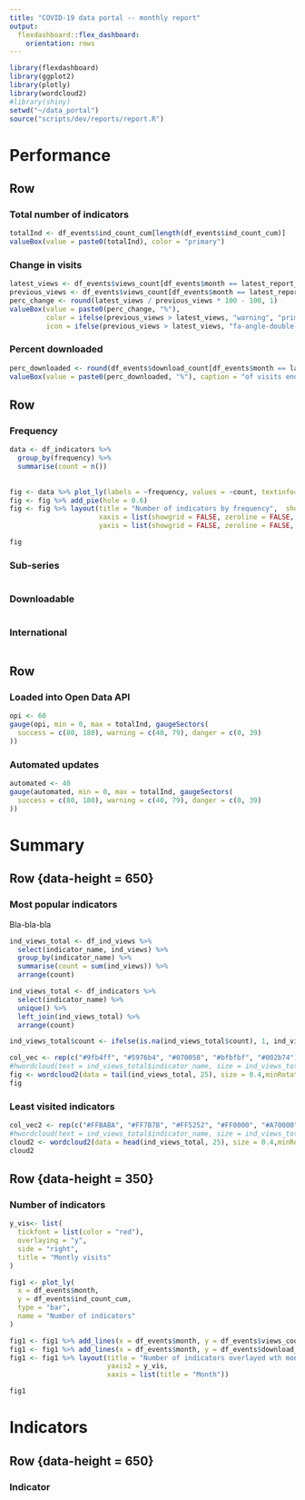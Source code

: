 ```yaml
---
title: "COVID-19 data portal -- monthly report"
output: 
  flexdashboard::flex_dashboard:
    orientation: rows
---
```


```r
library(flexdashboard)
library(ggplot2)
library(plotly)
library(wordcloud2)
#library(shiny)
setwd("~/data_portal")
source("scripts/dev/reports/report.R")
```

Performance
========================================

Row
-----------------------------------------
### Total number of indicators

```r
totalInd <- df_events$ind_count_cum[length(df_events$ind_count_cum)]
valueBox(value = paste0(totalInd), color = "primary")
```


### Change in visits
```r
latest_views <- df_events$views_count[df_events$month == latest_report_date]
previous_views <- df_events$views_count[df_events$month == latest_report_date %m-% months(1)]
perc_change <- round(latest_views / previous_views * 100 - 100, 1)
valueBox(value = paste0(perc_change, "%"), 
         color = ifelse(previous_views > latest_views, "warning", "primary"), 
         icon = ifelse(previous_views > latest_views, "fa-angle-double-down", "fa-angle-double-up"))
```

### Percent downloaded
```r
perc_downloaded <- round(df_events$download_count[df_events$month == latest_report_date] / df_events$views_count[df_events$month == latest_report_date] * 100, 1)
valueBox(value = paste0(perc_downloaded, "%"), caption = "of visits ended in download", color = "primary")
```

Row
-----------------------------------------

### Frequency
```r

data <- df_indicators %>% 
  group_by(frequency) %>% 
  summarise(count = n())
  
  
fig <- data %>% plot_ly(labels = ~frequency, values = ~count, textinfo='label+percent')
fig <- fig %>% add_pie(hole = 0.6)
fig <- fig %>% layout(title = "Number of indicators by frequency",  showlegend = FALSE,
                      xaxis = list(showgrid = FALSE, zeroline = FALSE, showticklabels = FALSE),
                      yaxis = list(showgrid = FALSE, zeroline = FALSE, showticklabels = FALSE))

fig
```

### Sub-series
```r
```

### Downloadable
```r
```

### International
```r
```

Row
------------------------------------------

### Loaded into Open Data API
```r
opi <- 60
gauge(opi, min = 0, max = totalInd, gaugeSectors(
  success = c(80, 180), warning = c(40, 79), danger = c(0, 39)
))
```

### Automated updates
```r
automated <- 40
gauge(automated, min = 0, max = totalInd, gaugeSectors(
  success = c(80, 180), warning = c(40, 79), danger = c(0, 39)
))
```

Summary
============================================================

Row {data-height = 650}
-----------------------------------------------------------------------
### Most popular indicators
Bla-bla-bla
```r
ind_views_total <- df_ind_views %>% 
  select(indicator_name, ind_views) %>% 
  group_by(indicator_name) %>% 
  summarise(count = sum(ind_views)) %>%
  arrange(count)

ind_views_total <- df_indicators %>% 
  select(indicator_name) %>% 
  unique() %>% 
  left_join(ind_views_total) %>% 
  arrange(count)

ind_views_total$count <- ifelse(is.na(ind_views_total$count), 1, ind_views_total$count)

col_vec <- rep(c("#9fb4ff", "#5976b4", "#070058", "#bfbfbf", "#002b74"), 5)
#hwordcloud(text = ind_views_total$indicator_name, size = ind_views_total$count, width = "100%", )
fig <- wordcloud2(data = tail(ind_views_total, 25), size = 0.4,minRotation = 0, maxRotation = 0, color = col_vec)
fig
```

### Least visited indicators

```r
col_vec2 <- rep(c("#FFBABA", "#FF7B7B", "#FF5252", "#FF0000", "#A70000"), 5)
#hwordcloud(text = ind_views_total$indicator_name, size = ind_views_total$count, width = "100%", )
cloud2 <- wordcloud2(data = head(ind_views_total, 25), size = 0.4,minRotation = 0, maxRotation = 0, color = col_vec2)
cloud2
```


Row {data-height = 350}
-----------------------------------------------------------------------

### Number of indicators

```r
y_vis<- list(
  tickfont = list(color = "red"),
  overlaying = "y",
  side = "right",
  title = "Montly visits"
)

fig1 <- plot_ly(
  x = df_events$month,
  y = df_events$ind_count_cum,
  type = "bar",
  name = "Number of indicators"
)

fig1 <- fig1 %>% add_lines(x = df_events$month, y = df_events$views_count, name = "Monthly visits", yaxis = "y2")
fig1 <- fig1 %>% add_lines(x = df_events$month, y = df_events$download_count, name = "Monthly downloads", yaxis = "y2")
fig1 <- fig1 %>% layout(title = "Number of indicators overlayed wth monthly visits",
                        yaxis2 = y_vis,
                        xaxis = list(title = "Month"))

fig1

```

Indicators
======================================================================

Row {data-height = 650}
-----------------------------------------------------------------------

### Indicator

